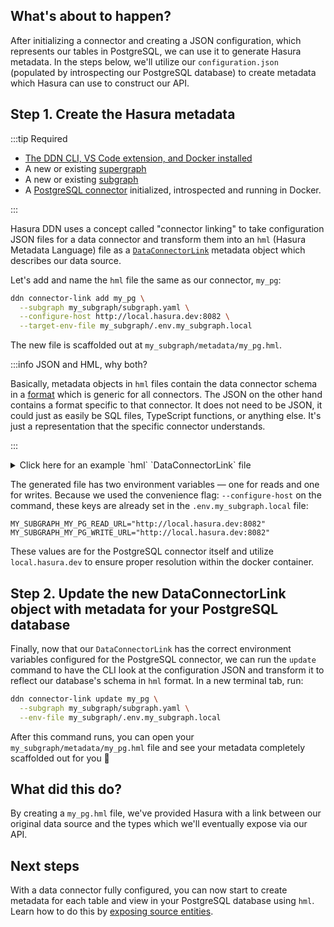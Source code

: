 ## What's about to happen?

After initializing a connector and creating a JSON configuration, which represents our tables in PostgreSQL, we can use
it to generate Hasura metadata. In the steps below, we'll utilize our `configuration.json` (populated by introspecting
our PostgreSQL database) to create metadata which Hasura can use to construct our API.

## Step 1. Create the Hasura metadata

:::tip Required

- [The DDN CLI, VS Code extension, and Docker installed](/getting-started/build/00-prerequisites.mdx)
- A new or existing [supergraph](/getting-started/build/01-init-supergraph.mdx)
- A new or existing [subgraph](/getting-started/build/02-init-subgraph.mdx)
- A [PostgreSQL connector](/getting-started/build/03-connect-to-data/01-connect-a-source.mdx) initialized,
introspected and running in Docker.

:::

Hasura DDN uses a concept called "connector linking" to take configuration JSON files for a data connector and
transform them into an `hml` (Hasura Metadata Language) file as a
[`DataConnectorLink`](/supergraph-modeling/data-connector-links.mdx) metadata object which describes our data source.

Let's add and name the `hml` file the same as our connector, `my_pg`:

```bash title="Run the following from the root of your project:"
ddn connector-link add my_pg \
  --subgraph my_subgraph/subgraph.yaml \
  --configure-host http://local.hasura.dev:8082 \
  --target-env-file my_subgraph/.env.my_subgraph.local
```

The new file is scaffolded out at `my_subgraph/metadata/my_pg.hml`.

:::info JSON and HML, why both?

Basically, metadata objects in `hml` files contain the data connector schema in a
[format](https://github.com/hasura/ndc-spec) which is generic for all connectors. The JSON on the other hand contains a
format specific to that connector. It does not need to be JSON, it could just as easily be SQL files, TypeScript
functions, or anything else. It's just a representation that the specific connector understands.

:::

<details>
  <summary>Click here for an example `hml` `DataConnectorLink` file</summary>

```yaml title="my_pg.hml"
kind: DataConnectorLink
version: v1
definition:
  name: my_pg
  url:
    readWriteUrls:
      read:
        valueFromEnv: MY_SUBGRAPH_MY_PG_READ_URL
      write:
        valueFromEnv: MY_SUBGRAPH_MY_PG_WRITE_URL
  schema:
    version: v0.1
    schema:
      scalar_types: {}
      object_types: {}
      collections: []
      functions: []
      procedures: []
    capabilities:
      version: ""
      capabilities:
        query: {}
        mutation: {}
```

</details>

The generated file has two environment variables — one for reads and one for writes. Because we used the convenience
flag: `--configure-host` on the command, these keys are already set in the `.env.my_subgraph.local` file:

```env title="my_subgraph/.env.my_subgraph"
MY_SUBGRAPH_MY_PG_READ_URL="http://local.hasura.dev:8082"
MY_SUBGRAPH_MY_PG_WRITE_URL="http://local.hasura.dev:8082"
```

These values are for the PostgreSQL connector itself and utilize `local.hasura.dev` to ensure proper resolution within
the docker container.

## Step 2. Update the new DataConnectorLink object with metadata for your PostgreSQL database

Finally, now that our `DataConnectorLink` has the correct environment variables configured for the PostgreSQL connector,
we can run the `update` command to have the CLI look at the configuration JSON and transform it to reflect our
database's schema in `hml` format. In a new terminal tab, run:

```bash title="From the root of your project, run:"
ddn connector-link update my_pg \
  --subgraph my_subgraph/subgraph.yaml \
  --env-file my_subgraph/.env.my_subgraph.local
```

After this command runs, you can open your `my_subgraph/metadata/my_pg.hml` file and see your metadata completely
scaffolded out for you 🎉

## What did this do?

By creating a `my_pg.hml` file, we've provided Hasura with a link between our original data source and the types which
we'll eventually expose via our API.

## Next steps

With a data connector fully configured, you can now start to create metadata for each table and view in your PostgreSQL
database using `hml`. Learn how to do this by
[exposing source entities](/getting-started/build/03-connect-to-data/03-add-source-entities.mdx).
